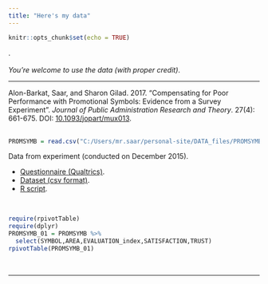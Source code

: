 ```yaml
---
title: "Here's my data"
---
```


```r
knitr::opts_chunk$set(echo = TRUE)
```

.
<br><br>
*You're welcome to use the data (with proper credit)*.

---

Alon-Barkat, Saar, and Sharon Gilad. 2017. "Compensating for Poor Performance with Promotional Symbols: Evidence from a Survey Experiment". *Journal of Public Administration Research and Theory*. 27(4): 661-675. DOI: [10.1093/jopart/mux013](https://doi.org/10.1093/jopart/mux013).  
<br>
```r
PROMSYMB = read.csv("C:/Users/mr.saar/personal-site/DATA_files/PROMSYMB.csv")
```
Data from experiment (conducted on December 2015).

* [Questionnaire (Qualtrics)](https://github.com/saaralonbarkat/personal-site/blob/master/DATA_files/survey%20final.pdf).
* [Dataset (csv format)](https://github.com/saaralonbarkat/personal-site/blob/master/DATA_files/PROMSYMB.csv).
* [R script](https://github.com/saaralonbarkat/personal-site/blob/master/DATA_files/IEC_experiment_07.R).  

<br>


```r
require(rpivotTable)
require(dplyr)
PROMSYMB_01 = PROMSYMB %>%
  select(SYMBOL,AREA,EVALUATION_index,SATISFACTION,TRUST)
rpivotTable(PROMSYMB_01)
```
<br>


---

<br>







